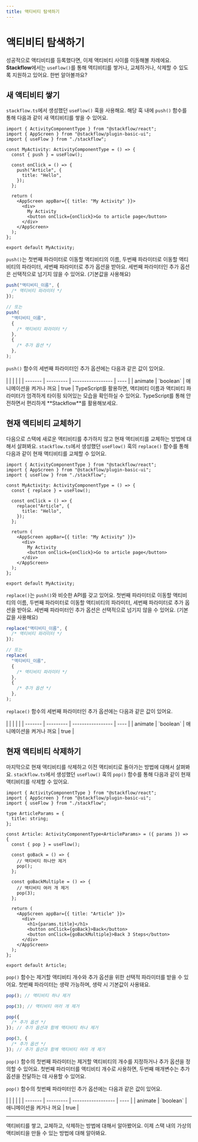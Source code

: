 ```yaml
---
title: 액티비티 탐색하기
---
```



# 액티비티 탐색하기

성공적으로 액티비티를 등록했다면, 이제 액티비티 사이를 이동해볼 차례에요. **Stackflow**에서는 `useFlow()`를 통해 액티비티를 쌓거나, 교체하거나, 삭제할 수 있도록 지원하고 있어요. 한번 알아볼까요?

## 새 액티비티 쌓기

`stackflow.ts`에서 생성했던 `useFlow()` 훅을 사용해요. 해당 훅 내에 `push()` 함수를 통해 다음과 같이 새 액티비티를 쌓을 수 있어요.

```tsx filename="MyActivity.tsx" copy
import { ActivityComponentType } from "@stackflow/react";
import { AppScreen } from "@stackflow/plugin-basic-ui";
import { useFlow } from "./stackflow";

const MyActivity: ActivityComponentType = () => {
  const { push } = useFlow();

  const onClick = () => {
    push("Article", {
      title: "Hello",
    });
  };

  return (
    <AppScreen appBar={{ title: "My Activity" }}>
      <div>
        My Activity
        <button onClick={onClick}>Go to article page</button>
      </div>
    </AppScreen>
  );
};

export default MyActivity;
```

`push()`는 첫번째 파라미터로 이동할 액티비티의 이름, 두번째 파라미터로 이동할 액티비티의 파라미터, 세번째 파라미터로 추가 옵션을 받아요. 세번째 파라미터인 추가 옵션은 선택적으로 넘기지 않을 수 있어요. (기본값을 사용해요)

```ts
push("액티비티_이름", {
  /* 액티비티 파라미터 */
});

// 또는
push(
  "액티비티_이름",
  {
    /* 액티비티 파라미터 */
  },
  {
    /* 추가 옵션 */
  },
);
```

`push()` 함수의 세번째 파라미터인 추가 옵션에는 다음과 같은 값이 있어요.

<APITable hasDefaultValue>
|         |           |                   |      |
| ------- | --------- | ----------------- | ---- |
| animate | `boolean` | 애니메이션을 켜거나 꺼요 | true |
</APITable>

<Callout emoji="💡">
  TypeScript를 활용하면, 액티비티 이름과 액티비티 파라미터가 엄격하게 타이핑
  되어있는 모습을 확인하실 수 있어요. TypeScript를 통해 안전하면서 편리하게
  **Stackflow**를 활용해보세요.
</Callout>

## 현재 액티비티 교체하기

다음으로 스택에 새로운 액티비티를 추가하지 않고 현재 액티비티를 교체하는 방법에 대해서 살펴봐요. `stackflow.ts`에서 생성했던 `useFlow()` 훅의 `replace()` 함수를 통해 다음과 같이 현재 액티비티를 교체할 수 있어요.

```tsx filename="MyActivity.tsx" copy
import { ActivityComponentType } from "@stackflow/react";
import { AppScreen } from "@stackflow/plugin-basic-ui";
import { useFlow } from "./stackflow";

const MyActivity: ActivityComponentType = () => {
  const { replace } = useFlow();

  const onClick = () => {
    replace("Article", {
      title: "Hello",
    });
  };

  return (
    <AppScreen appBar={{ title: "My Activity" }}>
      <div>
        My Activity
        <button onClick={onClick}>Go to article page</button>
      </div>
    </AppScreen>
  );
};

export default MyActivity;
```

`replace()`는 `push()`와 비슷한 API를 갖고 있어요. 첫번째 파라미터로 이동할 액티비티의 이름, 두번째 파라미터로 이동할 액티비티의 파라미터, 세번째 파라미터로 추가 옵션을 받아요. 세번째 파라미터인 추가 옵션은 선택적으로 넘기지 않을 수 있어요. (기본값을 사용해요)

```ts
replace("액티비티_이름", {
  /* 액티비티 파라미터 */
});

// 또는
replace(
  "액티비티_이름",
  {
    /* 액티비티 파라미터 */
  },
  {
    /* 추가 옵션 */
  },
);
```

`replace()` 함수의 세번째 파라미터인 추가 옵션에는 다음과 같은 값이 있어요.

<APITable hasDefaultValue>
|         |           |                   |      |
| ------- | --------- | ----------------- | ---- |
| animate | `boolean` | 애니메이션을 켜거나 꺼요 | true |
</APITable>

## 현재 액티비티 삭제하기

마지막으로 현재 액티비티를 삭제하고 이전 액티비티로 돌아가는 방법에 대해서 살펴봐요. `stackflow.ts`에서 생성했던 `useFlow()` 훅의 `pop()` 함수를 통해 다음과 같이 현재 액티비티를 삭제할 수 있어요.

```tsx showLineNumbers filename="Article.tsx" copy /pop/
import { ActivityComponentType } from "@stackflow/react";
import { AppScreen } from "@stackflow/plugin-basic-ui";
import { useFlow } from "./stackflow";

type ArticleParams = {
  title: string;
};

const Article: ActivityComponentType<ArticleParams> = ({ params }) => {
  const { pop } = useFlow();

  const goBack = () => {
    // 액티비티 하나만 제거
    pop();
  };

  const goBackMultiple = () => {
    // 액티비티 여러 개 제거
    pop(3);
  };

  return (
    <AppScreen appBar={{ title: "Article" }}>
      <div>
        <h1>{params.title}</h1>
        <button onClick={goBack}>Back</button>
        <button onClick={goBackMultiple}>Back 3 Steps</button>
      </div>
    </AppScreen>
  );
};

export default Article;
```

`pop()` 함수는 제거할 액티비티 개수와 추가 옵션을 위한 선택적 파라미터를 받을 수 있어요.
첫번째 파라미터는 생략 가능하며, 생략 시 기본값이 사용돼요.

```ts
pop(); // 액티비티 하나 제거

pop(3); // 액티비티 여러 개 제거

pop({
  /* 추가 옵션 */
}); // 추가 옵션과 함께 액티비티 하나 제거

pop(3, {
  /* 추가 옵션 */
}); // 추가 옵션과 함께 액티비티 여러 개 제거
```

`pop()` 함수의 첫번째 파라미터는 제거할 액티비티의 개수를 지정하거나 추가 옵션을 정의할 수 있어요.
첫번째 파라미터를 액티비티 개수로 사용하면, 두번째 매개변수는 추가 옵션을 전달하는 데 사용할 수 있어요.

`pop()` 함수의 첫번째 파라미터인 추가 옵션에는 다음과 같은 값이 있어요.

<APITable hasDefaultValue>
|         |           |                    |      |
| ------- | --------- | ------------------ | ---- |
| animate | `boolean` | 애니메이션을 켜거나 꺼요 | true |
</APITable>

---

액티비티를 쌓고, 교체하고, 삭제하는 방법에 대해서 알아봤어요. 이제 스택 내의 가상의 액티비티을 만들 수 있는 방법에 대해 알아봐요.